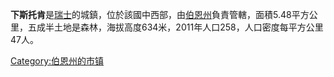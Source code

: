 '''下斯托肯'''是[[瑞士|瑞士]]的城鎮，位於該國中西部，由[[伯恩州|伯恩州]]負責管轄，面積5.48平方公里，五成半土地是森林，海拔高度634米，2011年人口258，人口密度每平方公里47人。

{{Switzerland-geo-stub}}
[[Category:伯恩州的市镇|Category:伯恩州的市镇]]